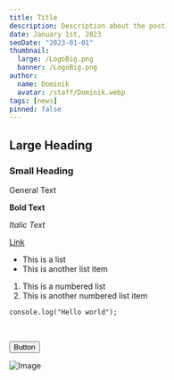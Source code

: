 ```yaml
---
title: Title
description: Description about the post
date: January 1st, 2023
seoDate: "2023-01-01"
thumbnail:
  large: /LogoBig.png
  banner: /LogoBig.png
author:
  name: Dominik
  avatar: /staff/Dominik.webp
tags: [news]
pinned: false
---
```


## Large Heading

### Small Heading

General Text

**Bold Text**

_Italic Text_

[Link](https://google.com)

- This is a list
- This is another list item

1. This is a numbered list
2. This is another numbered list item

```
console.log("Hello world");
```

<br />

<Button variant="red">Button</Button>

![Image](/logos/wouldyou.webp)
